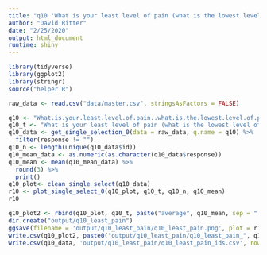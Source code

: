 ```yaml
---
title: "q10 'What is your least level of pain (what is the lowest level of pain you feel?'"
author: "David Ritter"
date: "2/25/2020"
output: html_document
runtime: shiny
---
```


```r
library(tidyverse)
library(ggplot2)
library(stringr)
source("helper.R")
```

```r
raw_data <- read.csv("data/master.csv", stringsAsFactors = FALSE)
```

```r
q10 <- "What.is.your.least.level.of.pain..what.is.the.lowest.level.of.pain.you.feel.."
q10_t <- "What is your least level of pain (what is the lowest level of pain you feel?"
q10_data <- get_single_selection_0(data = raw_data, q.name = q10) %>%
  filter(response != "")
q10_n <- length(unique(q10_data$id))
q10_mean_data <- as.numeric(as.character(q10_data$response))
q10_mean <- mean(q10_mean_data) %>%
  round(3) %>%
  print()
q10_plot<- clean_single_select(q10_data)
r10 <- plot_single_select_0(q10_plot, q10_t, q10_n, q10_mean)
r10
```

```r
q10_plot2 <- rbind(q10_plot, q10_t, paste("average", q10_mean, sep = " = "))
dir.create("output/q10_least_pain")
ggsave(filename = 'output/q10_least_pain/q10_least_pain.png', plot = r10, device = 'png')
write.csv(q10_plot2, paste0("output/q10_least_pain/q10_least_pain_", q10_n,".csv"), row.names=F)
write.csv(q10_data, 'output/q10_least_pain/q10_least_pain_ids.csv', row.names = FALSE)
```
